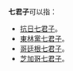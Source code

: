 '''七君子'''可以指：
*[[抗日七君子|抗日七君子]]。
*[[東林黨七君子|東林黨七君子]]。
*[[哥廷根七君子|哥廷根七君子]]。
*[[芝加哥七君子|芝加哥七君子]]。


{{disambig|Cat=三字消歧義}}
